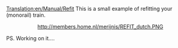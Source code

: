 [[Translation:en/Manual/Refit]]
This is a small example of refitting your (monorail) train.

<center>http://members.home.nl/merijnis/REFIT_dutch.PNG</center>



PS. Working on it....